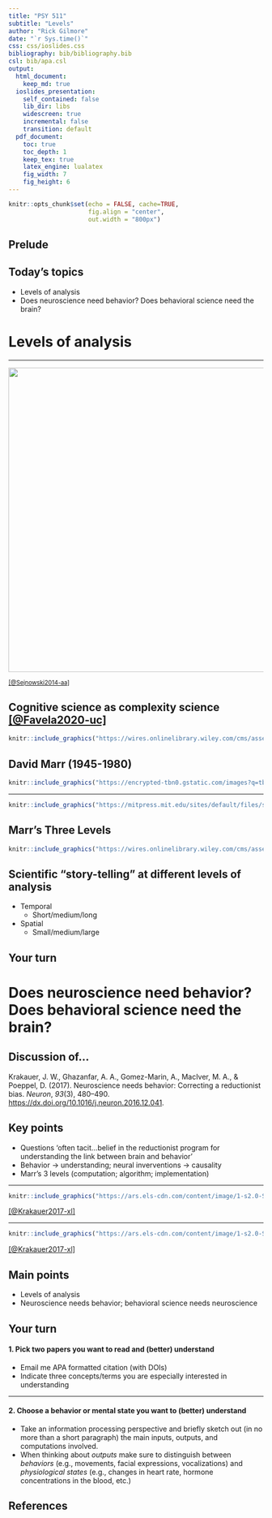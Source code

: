 ```yaml
---
title: "PSY 511"
subtitle: "Levels"
author: "Rick Gilmore"
date: "`r Sys.time()`"
css: css/ioslides.css
bibliography: bib/bibliography.bib
csl: bib/apa.csl
output:
  html_document:
    keep_md: true
  ioslides_presentation:
    self_contained: false
    lib_dir: libs
    widescreen: true
    incremental: false
    transition: default
  pdf_document:
    toc: true
    toc_depth: 1
    keep_tex: true
    latex_engine: lualatex
    fig_width: 7
    fig_height: 6
---
```


```r
knitr::opts_chunk$set(echo = FALSE, cache=TRUE, 
                      fig.align = "center",
                      out.width = "800px")
```

## Prelude

## Today's topics

- Levels of analysis
- Does neuroscience need behavior? Does behavioral science need the brain?

# Levels of analysis

---

<div class="centered">
<a href="https://media.springernature.com/lw685/springer-static/image/art%3A10.1038%2Fnn.3839/MediaObjects/41593_2014_Article_BFnn3839_Fig1_HTML.jpg?as=webp">
<img src="https://media.springernature.com/lw685/springer-static/image/art%3A10.1038%2Fnn.3839/MediaObjects/41593_2014_Article_BFnn3839_Fig1_HTML.jpg?as=webp" width="600px">
</a>

<small>
[[@Sejnowski2014-aa]](http://doi.org/10.1038/nn.3839)
</small>
</div>

## Cognitive science as complexity science [[@Favela2020-uc]](http://dx.doi.org/10.1002/wcs.1525)

```r
knitr::include_graphics("https://wires.onlinelibrary.wiley.com/cms/asset/40519f8a-bf86-4289-8b40-aa6e6385b3fb/wcs1525-fig-0001-m.png")
```

## David Marr (1945-1980)

```r
knitr::include_graphics("https://encrypted-tbn0.gstatic.com/images?q=tbn:ANd9GcTZGutDYqHcIazwkXdQtGfedIVfGG-DcrtMAK_j93DQgrMI8lsiH7WGttQlgdh0-jO_u4w&usqp=CAU")
```

---

```r
knitr::include_graphics("https://mitpress.mit.edu/sites/default/files/styles/large_book_cover/http/mitp-content-server.mit.edu%3A18180/books/covers/cover/%3Fcollid%3Dbooks_covers_0%26isbn%3D9780262514620%26type%3D.jpg?itok=7HDFLFlL")
```

## Marr's Three Levels

```r
knitr::include_graphics("https://wires.onlinelibrary.wiley.com/cms/asset/baa7ce31-781c-496a-a687-4e9df7a8e371/wcs1525-fig-0003-m.jpg")
```

## Scientific "story-telling" at different levels of analysis

- Temporal
    - Short/medium/long
- Spatial
    - Small/medium/large
    
## Your turn

# Does neuroscience need behavior? Does behavioral science need the brain?

## Discussion of...

Krakauer, J. W., Ghazanfar, A. A., Gomez-Marin, A., MacIver, M. A., & Poeppel, D. (2017). Neuroscience needs behavior: Correcting a reductionist bias. *Neuron*, *93*(3), 480–490. <https://dx.doi.org/10.1016/j.neuron.2016.12.041>.

## Key points

- Questions 'often tacit...belief in the reductionist program for understanding the link between brain and behavior'
- Behavior -> understanding; neural inverventions -> causality
- Marr's 3 levels (computation; algorithm; implementation)

---

<div class="centered">
```r
knitr::include_graphics("https://ars.els-cdn.com/content/image/1-s2.0-S0896627316310406-gr3.jpg")
```

[[@Krakauer2017-xl]](http://dx.doi.org/10.1016/j.neuron.2016.12.041)
</div>

---

<div class="centered">
```r
knitr::include_graphics("https://ars.els-cdn.com/content/image/1-s2.0-S0896627316310406-gr4.jpg")
```

[[@Krakauer2017-xl]](http://dx.doi.org/10.1016/j.neuron.2016.12.041)
</div>

## Main points

- Levels of analysis
- Neuroscience needs behavior; behavioral science needs neuroscience

## Your turn

#### 1. Pick two papers you want to read and (better) understand

- Email me APA formatted citation (with DOIs)
- Indicate three concepts/terms you are especially interested in understanding

---

#### 2. Choose a behavior or mental state you want to (better) understand

- Take an information processing perspective and briefly sketch out (in no more than a short paragraph) the main inputs, outputs, and computations involved.
- When thinking about *outputs* make sure to distinguish between *behaviors* (e.g., movements, facial expressions, vocalizations) and *physiological states* (e.g., changes in heart rate, hormone concentrations in the blood, etc.)

## References {.smaller}

<!-- Scrolling final reference page -->
<!-- http://stackoverflow.com/q/38260799 -->
<style>
slides > slide { overflow: scroll; }
slides > slide:not(.nobackground):before {
  background: none;
  }
slides > slide:not(.nobackground):after {
  content: '';
  background: none;
  }
}
</style>